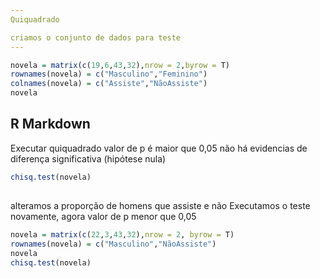 ```yaml
---
Quiquadrado

criamos o conjunto de dados para teste
---
```


```r
novela = matrix(c(19,6,43,32),nrow = 2,byrow = T)
rownames(novela) = c("Masculino","Feminino")
colnames(novela) = c("Assiste","NãoAssiste")
novela
```

## R Markdown
Executar quiquadrado
valor de p é maior que 0,05 não há evidencias de diferença significativa (hipótese nula)

```r
chisq.test(novela)

```

## 
alteramos a proporção de homens que assiste e não Executamos o teste novamente, agora valor de p menor que 0,05

```r
novela = matrix(c(22,3,43,32),nrow = 2, byrow = T)
rownames(novela) = c("Masculino","NãoAssiste")
novela
chisq.test(novela)
```

